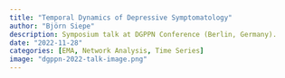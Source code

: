 ```yaml
---
title: "Temporal Dynamics of Depressive Symptomatology"
author: "Björn Siepe"
description: Symposium talk at DGPPN Conference (Berlin, Germany).
date: "2022-11-28"
categories: [EMA, Network Analysis, Time Series]
image: "dgppn-2022-talk-image.png"
---
```

